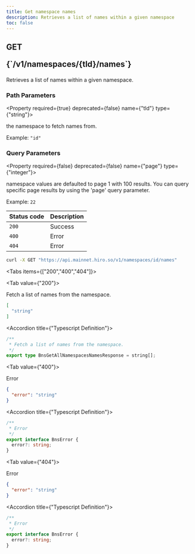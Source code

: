 ```yaml
---
title: Get namespace names
description: Retrieves a list of names within a given namespace
toc: false
---
```




<Root>

<API>

<div className='flex-1'>

<h2 className="not-prose mb-2 inline-flex items-center gap-3 font-mono">
  <div className="rounded-lg border px-1 py-0.5 text-xs font-medium border-green-400/50 bg-green-400/20 text-green-600 dark:text-green-400">
    GET
  </div>
  <p className="text-xs break-words overflow-hidden w-[95%]">{`/v1/namespaces/{tld}/names`}</p>
</h2>

Retrieves a list of names within a given namespace.

### Path Parameters

<Property required={true} deprecated={false} name={"tld"} type={"string"}>

the namespace to fetch names from.

<span>Example:  `"id"`</span>

</Property>

### Query Parameters

<Property required={false} deprecated={false} name={"page"} type={"integer"}>

namespace values are defaulted to page 1 with 100 results. You can query specific page results by using the 'page' query parameter.

<span>Example:  `22`</span>

</Property>

| Status code | Description |
| :----------- | :----------- |
| `200` | Success |
| `400` | Error |
| `404` | Error |

</div>

<APIExample>

```bash title="Terminal"
curl -X GET "https://api.mainnet.hiro.so/v1/namespaces/id/names"
```

<Tabs items={["200","400","404"]}>

<Tab value={"200"}>

Fetch a list of names from the namespace.

```json title="Example Response"
[
  "string"
]
```

<Accordions>

<Accordion title={"Typescript Definition"}>

```ts
/**
 * Fetch a list of names from the namespace.
 */
export type BnsGetAllNamespacesNamesResponse = string[];

```

</Accordion>

</Accordions>

</Tab>

<Tab value={"400"}>

Error

```json title="Example Response"
{
  "error": "string"
}
```

<Accordions>

<Accordion title={"Typescript Definition"}>

```ts
/**
 * Error
 */
export interface BnsError {
  error?: string;
}

```

</Accordion>

</Accordions>

</Tab>

<Tab value={"404"}>

Error

```json title="Example Response"
{
  "error": "string"
}
```

<Accordions>

<Accordion title={"Typescript Definition"}>

```ts
/**
 * Error
 */
export interface BnsError {
  error?: string;
}

```

</Accordion>

</Accordions>

</Tab>

</Tabs>

</APIExample>

</API>

</Root>